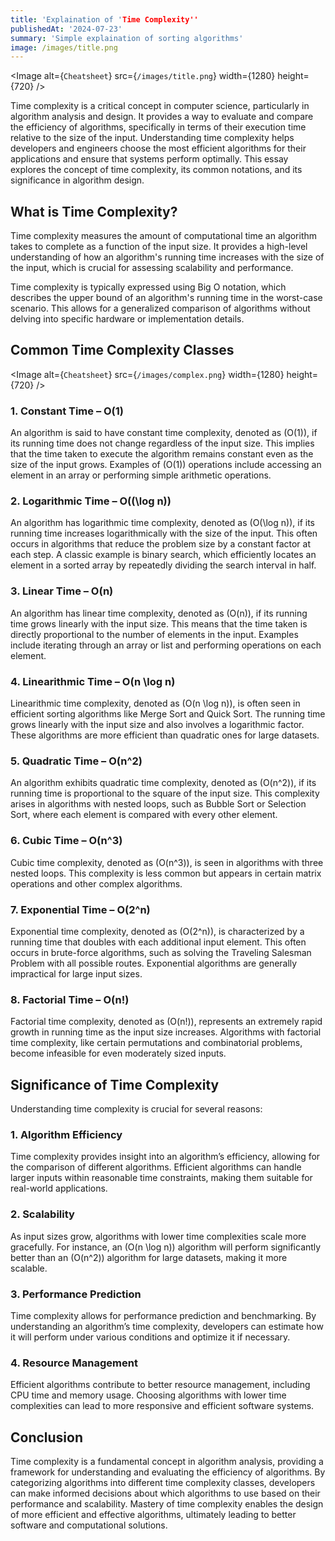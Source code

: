```yaml
---
title: 'Explaination of 'Time Complexity''
publishedAt: '2024-07-23'
summary: 'Simple explaination of sorting algorithms'
image: /images/title.png
---
```


<Image
  alt={`Cheatsheet`}
  src={`/images/title.png`}
  width={1280}
  height={720}
/>

Time complexity is a critical concept in computer science, particularly in algorithm analysis and design. It provides a way to evaluate and compare the efficiency of algorithms, specifically in terms of their execution time relative to the size of the input. Understanding time complexity helps developers and engineers choose the most efficient algorithms for their applications and ensure that systems perform optimally. This essay explores the concept of time complexity, its common notations, and its significance in algorithm design.

## What is Time Complexity?

Time complexity measures the amount of computational time an algorithm takes to complete as a function of the input size. It provides a high-level understanding of how an algorithm's running time increases with the size of the input, which is crucial for assessing scalability and performance.

Time complexity is typically expressed using Big O notation, which describes the upper bound of an algorithm's running time in the worst-case scenario. This allows for a generalized comparison of algorithms without delving into specific hardware or implementation details.

## Common Time Complexity Classes

<Image
  alt={`Cheatsheet`}
  src={`/images/complex.png`}
  width={1280}
  height={720}
/>

### 1. **Constant Time – O(1)**

An algorithm is said to have constant time complexity, denoted as \(O(1)\), if its running time does not change regardless of the input size. This implies that the time taken to execute the algorithm remains constant even as the size of the input grows. Examples of \(O(1)\) operations include accessing an element in an array or performing simple arithmetic operations.

### 2. **Logarithmic Time – O(\(\log n\))**

An algorithm has logarithmic time complexity, denoted as \(O(\log n)\), if its running time increases logarithmically with the size of the input. This often occurs in algorithms that reduce the problem size by a constant factor at each step. A classic example is binary search, which efficiently locates an element in a sorted array by repeatedly dividing the search interval in half.

### 3. **Linear Time – O(n)**

An algorithm has linear time complexity, denoted as \(O(n)\), if its running time grows linearly with the input size. This means that the time taken is directly proportional to the number of elements in the input. Examples include iterating through an array or list and performing operations on each element.

### 4. **Linearithmic Time – O(n \log n)**

Linearithmic time complexity, denoted as \(O(n \log n)\), is often seen in efficient sorting algorithms like Merge Sort and Quick Sort. The running time grows linearly with the input size and also involves a logarithmic factor. These algorithms are more efficient than quadratic ones for large datasets.

### 5. **Quadratic Time – O(n^2)**

An algorithm exhibits quadratic time complexity, denoted as \(O(n^2)\), if its running time is proportional to the square of the input size. This complexity arises in algorithms with nested loops, such as Bubble Sort or Selection Sort, where each element is compared with every other element.

### 6. **Cubic Time – O(n^3)**

Cubic time complexity, denoted as \(O(n^3)\), is seen in algorithms with three nested loops. This complexity is less common but appears in certain matrix operations and other complex algorithms.

### 7. **Exponential Time – O(2^n)**

Exponential time complexity, denoted as \(O(2^n)\), is characterized by a running time that doubles with each additional input element. This often occurs in brute-force algorithms, such as solving the Traveling Salesman Problem with all possible routes. Exponential algorithms are generally impractical for large input sizes.

### 8. **Factorial Time – O(n!)**

Factorial time complexity, denoted as \(O(n!)\), represents an extremely rapid growth in running time as the input size increases. Algorithms with factorial time complexity, like certain permutations and combinatorial problems, become infeasible for even moderately sized inputs.

## Significance of Time Complexity

Understanding time complexity is crucial for several reasons:

### 1. **Algorithm Efficiency**

Time complexity provides insight into an algorithm’s efficiency, allowing for the comparison of different algorithms. Efficient algorithms can handle larger inputs within reasonable time constraints, making them suitable for real-world applications.

### 2. **Scalability**

As input sizes grow, algorithms with lower time complexities scale more gracefully. For instance, an \(O(n \log n)\) algorithm will perform significantly better than an \(O(n^2)\) algorithm for large datasets, making it more scalable.

### 3. **Performance Prediction**

Time complexity allows for performance prediction and benchmarking. By understanding an algorithm’s time complexity, developers can estimate how it will perform under various conditions and optimize it if necessary.

### 4. **Resource Management**

Efficient algorithms contribute to better resource management, including CPU time and memory usage. Choosing algorithms with lower time complexities can lead to more responsive and efficient software systems.

## Conclusion

Time complexity is a fundamental concept in algorithm analysis, providing a framework for understanding and evaluating the efficiency of algorithms. By categorizing algorithms into different time complexity classes, developers can make informed decisions about which algorithms to use based on their performance and scalability. Mastery of time complexity enables the design of more efficient and effective algorithms, ultimately leading to better software and computational solutions.